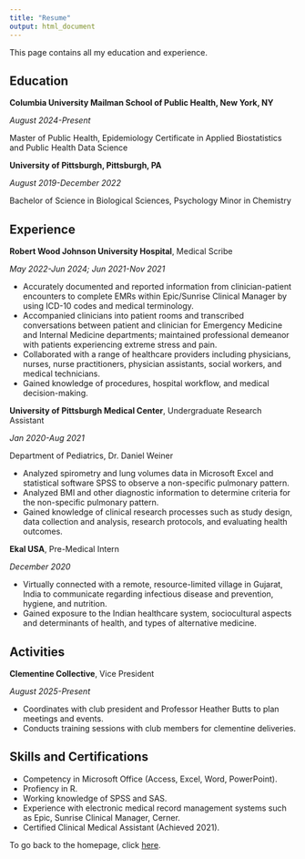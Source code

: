 ```yaml
---
title: "Resume"
output: html_document
---
```


This page contains all my education and experience.

## Education

**Columbia University Mailman School of Public Health, New York, NY** 

_August 2024-Present_

Master of Public Health, Epidemiology
Certificate in Applied Biostatistics and Public Health Data Science

**University of Pittsburgh, Pittsburgh, PA** 

_August 2019-December 2022_

Bachelor of Science in Biological Sciences, Psychology
Minor in Chemistry

## Experience

**Robert Wood Johnson University Hospital**, Medical Scribe

_May 2022-Jun 2024; Jun 2021-Nov 2021_ 

* Accurately documented and reported information from clinician-patient encounters to complete EMRs within Epic/Sunrise Clinical Manager by using ICD-10 codes and medical terminology.
* Accompanied clinicians into patient rooms and transcribed conversations between patient and clinician for Emergency Medicine and Internal Medicine departments; maintained professional demeanor with patients experiencing extreme stress and pain.
* Collaborated with a range of healthcare providers including physicians, nurses, nurse practitioners, physician assistants, social workers, and medical technicians.
* Gained knowledge of procedures, hospital workflow, and medical decision-making.

**University of Pittsburgh Medical Center**, Undergraduate Research Assistant

_Jan 2020-Aug 2021_

Department of Pediatrics, Dr. Daniel Weiner

* Analyzed spirometry and lung volumes data in Microsoft Excel and statistical software SPSS to observe a non-specific pulmonary pattern.
* Analyzed BMI and other diagnostic information to determine criteria for the non-specific pulmonary pattern. 
* Gained knowledge of clinical research processes such as study design, data collection and analysis, research protocols, and evaluating health outcomes. 

**Ekal USA**, Pre-Medical Intern

_December 2020_

* Virtually connected with a remote, resource-limited village in Gujarat, India to communicate regarding infectious disease and prevention, hygiene, and nutrition.
* Gained exposure to the Indian healthcare system, sociocultural aspects and determinants of health, and types of alternative medicine.

## Activities

**Clementine Collective**, Vice President

_August 2025-Present_

* Coordinates with club president and Professor Heather Butts to plan meetings and events.
* Conducts training sessions with club members for clementine deliveries.

## Skills and Certifications

* Competency in Microsoft Office (Access, Excel, Word, PowerPoint).
* Profiency in R.
* Working knowledge of SPSS and SAS.
* Experience with electronic medical record management systems such as Epic, Sunrise Clinical Manager, Cerner.
* Certified Clinical Medical Assistant (Achieved 2021).


To go back to the homepage, click [here](index.html).